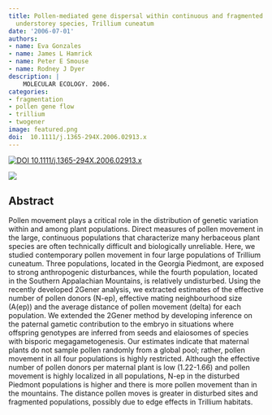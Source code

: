 ```yaml
---
title: Pollen-mediated gene dispersal within continuous and fragmented populations of a forest
  understorey species, Trillium cuneatum
date: '2006-07-01'
authors:
- name: Eva Gonzales
- name: James L Hamrick
- name: Peter E Smouse
- name: Rodney J Dyer
description: |
    MOLECULAR ECOLOGY. 2006.  
categories: 
- fragmentation
- pollen gene flow
- trillium
- twogener
image: featured.png
doi:  10.1111/j.1365-294X.2006.02913.x
---
```


 [![ DOI 10.1111/j.1365-294X.2006.02913.x](https://img.shields.io/badge/DOI-474747.svg)](https://doi.org/10.1111/j.1365-294X.2006.02913.x)

![]( featured.png )

## Abstract

Pollen movement plays a critical role in the distribution of genetic variation within and among plant populations. Direct measures of pollen movement in the large, continuous populations that characterize many herbaceous plant species are often technically difficult and biologically unreliable. Here, we studied contemporary pollen movement in four large populations of Trillium cuneatum. Three populations, located in the Georgia Piedmont, are exposed to strong anthropogenic disturbances, while the fourth population, located in the Southern Appalachian Mountains, is relatively undisturbed. Using the recently developed 2Gener analysis, we extracted estimates of the effective number of pollen donors (N-ep), effective mating neighbourhood size (A(ep)) and the average distance of pollen movement (delta) for each population. We extended the 2Gener method by developing inference on the paternal gametic contribution to the embryo in situations where offspring genotypes are inferred from seeds and elaiosomes of species with bisporic megagametogenesis. Our estimates indicate that maternal plants do not sample pollen randomly from a global pool; rather, pollen movement in all four populations is highly restricted. Although the effective number of pollen donors per maternal plant is low (1.22-1.66) and pollen movement is highly localized in all populations, N-ep in the disturbed Piedmont populations is higher and there is more pollen movement than in the mountains. The distance pollen moves is greater in disturbed sites and fragmented populations, possibly due to edge effects in Trillium habitats.
